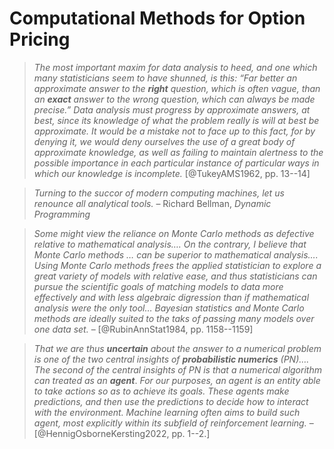 # __Computational Methods for Option Pricing__

> _The most important maxim for data analysis to heed, and one which many statisticians seem to have shunned, is
> this: "Far better an approximate answer to the_ ___right___ _question, which is often vague, than an_ ___exact___
> _answer to the wrong question, which can always be made precise." Data analysis must progress by approximate 
> answers, at best, since its knowledge of what the problem really is will at best be approximate. It would be 
> a mistake not to face up to this fact, for by denying it, we would deny ourselves the use of a great body of 
> approximate knowledge, as well as failing to maintain alertness to the possible importance in each particular
> instance of particular ways in which our knowledge is incomplete._ [@TukeyAMS1962, pp. 13--14]

> _Turning to the succor of modern computing machines, let us renounce all analytical tools._ -- Richard Bellman,
  _Dynamic Programming_ 

> _Some might view the reliance on Monte Carlo methods as defective relative to mathematical analysis.... On the 
> contrary, I believe that Monte Carlo methods ... can be superior to mathematical analysis.... Using Monte Carlo
> methods frees the applied statistician to explore a great variety of models with relative ease, and thus 
> statisticians can pursue the scientific goals of matching models to data more effectively and with less 
> algebraic digression than if mathematical analysis were the only tool... Bayesian statistics and Monte Carlo 
> methods are ideally suited to the taks of passing many models over one data set._ -- [@RubinAnnStat1984, pp. 1158--1159]

> _That we are thus_ ___uncertain___ _about the answer to a numerical problem is one of the two central insights of_
> ___probabilistic numerics___ _(PN).... The second of the central insights of PN is that a numerical algorithm can 
> treated as an_ ___agent___. _For our purposes, an agent is an entity able to take actions so as to achieve its 
> goals. These agents make predictions, and then use the predictions to decide how to interact with the environment.
> Machine learning often aims to build such agent, most explicitly within its subfield of reinforcement learning._ --
[@HennigOsborneKersting2022, pp. 1--2.]

